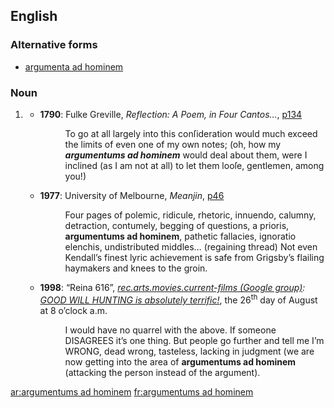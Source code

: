 ==English==

===Alternative forms===
* [[argumenta ad hominem]]

===Noun===
{{head|en|noun plural form|head=[[argumentums]] [[ad]] [[hominem]]}} {{g|p}}

# {{label|en|informal|rare}} {{plural of|argumentum ad hominem|lang=en}}
#* '''1790''': Fulke Greville, ''Reflection: A Poem, in Four Cantos…'', [http://www.google.co.uk/books?id=EmIgAAAAMAAJ&pg=PA134&dq=%22argumentums+ad%22 p134]
#*: To go at all largely into this conſideration would much exceed the limits of even one of my own notes; (oh, how my '''''argumentums ad hominem''''' would deal about them, were I inclined (as I am not at all) to let them looſe, gentlemen, among you!)
#* '''1977''': University of Melbourne, ''Meanjin'', [http://www.google.co.uk/books?id=60cZAAAAIAAJ&q=%22argumentums+ad%22&dq=%22argumentums+ad%22&pgis=1 p46]
#*: Four pages of polemic, ridicule, rhetoric, innuendo, calumny, detraction, contumely, begging of questions, a prioris, '''argumentums ad hominem''', pathetic fallacies, ignoratio elenchis, undistributed middles… (regaining thread) Not even Kendall’s finest lyric achievement is safe from Grigsby’s flailing haymakers and knees to the groin.
#* '''1998''': “Reina 616”, ''[http://groups.google.co.uk/group/rec.arts.movies.current-films/topics?lnk=sg&hl=en rec.arts.movies.current-films (Google group)]: [http://groups.google.co.uk/group/rec.arts.movies.current-films/browse_thread/thread/bdef1e2ba10f1a34/b723add186d917e5?lnk=st&q=%22argumentums+ad%22&rnum=2&hl=en#b723add186d917e5 GOOD WILL HUNTING is absolutely terrific!]'', the 26<sup>th</sup> day of August at 8 o’clock a.m.
#*: I would have no quarrel with the above. If someone DISAGREES it’s one thing. But people go further and tell me I’m WRONG, dead wrong, tasteless, lacking in judgment (we are now getting into the area of '''argumentums ad hominem''' (attacking the person instead of the argument).<!--[sic] second closing parenthesis not included in original text-->

[[ar:argumentums ad hominem]]
[[fr:argumentums ad hominem]]